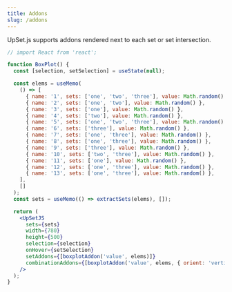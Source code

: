 ```yaml
---
title: Addons
slug: /addons
---
```


UpSet.js supports addons rendered next to each set or set intersection.

```jsx live
// import React from 'react';

function BoxPlot() {
  const [selection, setSelection] = useState(null);

  const elems = useMemo(
    () => [
      { name: '1', sets: ['one', 'two', 'three'], value: Math.random() },
      { name: '2', sets: ['one', 'two'], value: Math.random() },
      { name: '3', sets: ['one'], value: Math.random() },
      { name: '4', sets: ['two'], value: Math.random() },
      { name: '5', sets: ['one', 'two', 'three'], value: Math.random() },
      { name: '6', sets: ['three'], value: Math.random() },
      { name: '7', sets: ['one', 'three'], value: Math.random() },
      { name: '8', sets: ['one', 'three'], value: Math.random() },
      { name: '9', sets: ['three'], value: Math.random() },
      { name: '10', sets: ['two', 'three'], value: Math.random() },
      { name: '11', sets: ['one'], value: Math.random() },
      { name: '12', sets: ['one', 'three'], value: Math.random() },
      { name: '13', sets: ['one', 'three'], value: Math.random() },
    ],
    []
  );
  const sets = useMemo(() => extractSets(elems), []);

  return (
    <UpSetJS
      sets={sets}
      width={780}
      height={500}
      selection={selection}
      onHover={setSelection}
      setAddons={[boxplotAddon('value', elems)]}
      combinationAddons={[boxplotAddon('value', elems, { orient: 'vertical' })]}
    />
  );
}
```
